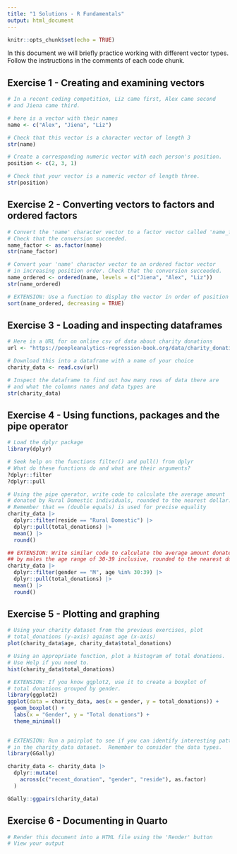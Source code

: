 ```yaml
---
title: "1 Solutions - R Fundamentals"
output: html_document
---
```


```r
knitr::opts_chunk$set(echo = TRUE)
```

In this document we will briefly practice working with different vector types.  Follow the instructions in the comments of each code chunk.

## Exercise 1 - Creating and examining vectors

```r
# In a recent coding competition, Liz came first, Alex came second 
# and Jiena came third.

# here is a vector with their names
name <- c("Alex", "Jiena", "Liz")

# Check that this vector is a character vector of length 3
str(name)
```

```r
# Create a corresponding numeric vector with each person's position.
position <- c(2, 3, 1)
```

```r
# Check that your vector is a numeric vector of length three.
str(position)
```

## Exercise 2 - Converting vectors to factors and ordered factors 

```r
# Convert the 'name' character vector to a factor vector called 'name_factor'.
# Check that the conversion succeeded.
name_factor <- as.factor(name)
str(name_factor)
```


```r
# Convert your 'name' character vector to an ordered factor vector
# in increasing position order. Check that the conversion succeeded. 
name_ordered <- ordered(name, levels = c("Jiena", "Alex", "Liz"))
str(name_ordered)
```

```r
# EXTENSION: Use a function to display the vector in order of position (highest to lowest)?
sort(name_ordered, decreasing = TRUE)
```

## Exercise 3 - Loading and inspecting dataframes

```r
# Here is a URL for on online csv of data about charity donations
url <- "https://peopleanalytics-regression-book.org/data/charity_donation.csv"

# Download this into a dataframe with a name of your choice
charity_data <- read.csv(url)

```

```r
# Inspect the dataframe to find out how many rows of data there are
# and what the columns names and data types are
str(charity_data)

```

## Exercise 4 - Using functions, packages and the pipe operator

```r
# Load the dplyr package 
library(dplyr)

# Seek help on the functions filter() and pull() from dplyr
# What do these functions do and what are their arguments?
?dplyr::filter
?dplyr::pull

```

```r
# Using the pipe operator, write code to calculate the average amount
# donated by Rural Domestic individuals, rounded to the nearest dollar.
# Remember that == (double equals) is used for precise equality
charity_data |> 
  dplyr::filter(reside == "Rural Domestic") |> 
  dplyr::pull(total_donations) |> 
  mean() |> 
  round()
```

```r
## EXTENSION: Write similar code to calculate the average amount donated 
## by males the age range of 30-39 inclusive, rounded to the nearest dollar
charity_data |> 
  dplyr::filter(gender == "M", age %in% 30:39) |> 
  dplyr::pull(total_donations) |> 
  mean() |> 
  round()
```


## Exercise 5 - Plotting and graphing

```r
# Using your charity dataset from the previous exercises, plot
# total_donations (y-axis) against age (x-axis)
plot(charity_data$age, charity_data$total_donations)


```

```r
# Using an appropriate function, plot a histogram of total donations.
# Use Help if you need to.
hist(charity_data$total_donations)


```

```r
# EXTENSION: If you know ggplot2, use it to create a boxplot of
# total donations grouped by gender.
library(ggplot2)
ggplot(data = charity_data, aes(x = gender, y = total_donations)) +
  geom_boxplot() +
  labs(x = "Gender", y = "Total donations") +
  theme_minimal()
 

```

```r
# EXTENSION: Run a pairplot to see if you can identify interesting patterns
# in the charity_data dataset.  Remember to consider the data types.
library(GGally)

charity_data <- charity_data |> 
  dplyr::mutate(
    across(c("recent_donation", "gender", "reside"), as.factor)
  )

GGally::ggpairs(charity_data)
```


## Exercise 6 - Documenting in Quarto

```r
# Render this document into a HTML file using the 'Render' button
# View your output

```

